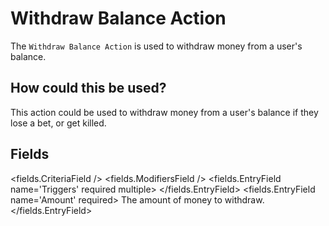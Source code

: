 
# Withdraw Balance Action 

The `Withdraw Balance Action` is used to withdraw money from a user's balance.

## How could this be used?

This action could be used to withdraw money from a user's balance if they lose a bet, or get killed.


## Fields

<fields.CriteriaField />
<fields.ModifiersField />
<fields.EntryField name='Triggers' required multiple>
</fields.EntryField>
<fields.EntryField name='Amount' required>
     The amount of money to withdraw.
</fields.EntryField>
